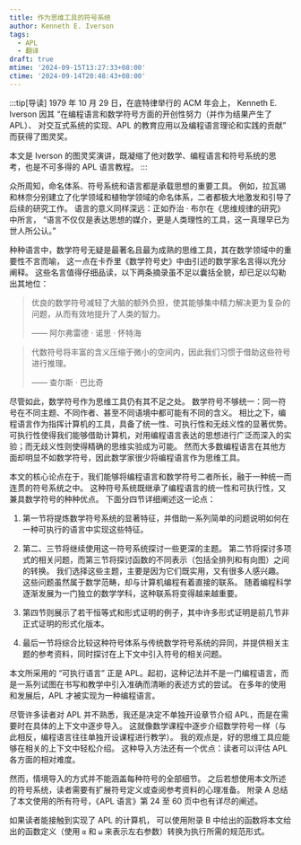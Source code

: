 ```yaml
---
title: 作为思维工具的符号系统
author: Kenneth E. Iverson
tags:
  - APL
  - 翻译
draft: true
mtime: '2024-09-15T13:27:33+08:00'
ctime: '2024-09-14T20:48:43+08:00'
---
```




:::tip[导读]
1979 年 10 月 29 日，在底特律举行的 ACM 年会上，
Kenneth E. Iverson 因其 “在编程语言和数学符号方面的开创性努力（并作为结果产生了 APL）、
对交互式系统的实现、APL 的教育应用以及编程语言理论和实践的贡献” 而获得了图灵奖。

本文是 Iverson 的图灵奖演讲，既凝缩了他对数学、编程语言和符号系统的思考，也是不可多得的 APL 语言教程。
:::

众所周知，命名体系、符号系统和语言都是承载思想的重要工具。
例如，拉瓦锡和林奈分别建立了化学领域和植物学领域的命名体系，二者都极大地激发和引导了后续的研究工作。
语言的意义同样深远：正如乔治 · 布尔在《思维规律的研究》中所言，
“语言不仅仅是表达思想的媒介，更是人类理性的工具，这一真理早已为世人所公认。”

种种语言中，数学符号无疑是最著名且最为成熟的思维工具，其在数学领域中的重要性不言而喻，
这一点在卡乔里《数学符号史》中由引述的数学家名言得以充分阐释。
这些名言值得仔细品读，以下两条摘录虽不足以囊括全貌，却已足以勾勒出其地位：

> 优良的数学符号减轻了大脑的额外负担，使其能够集中精力解决更为复杂的问题，从而有效地提升了人类的智力。
>
> —— 阿尔弗雷德 · 诺思 · 怀特海

> 代数符号将丰富的含义压缩于微小的空间内，因此我们习惯于借助这些符号进行推理。
>
> —— 查尔斯 · 巴比奇

尽管如此，数学符号作为思维工具仍有其不足之处。
数学符号不够统一：同一符号在不同主题、不同作者、甚至不同语境中都可能有不同的含义。
相比之下，编程语言作为指挥计算机的工具，具备了统一性、可执行性和无歧义性的显著优势。
可执行性使得我们能够借助计算机，对用编程语言表达的思想进行广泛而深入的实验；而无歧义性则使得精确的思维实验成为可能。
然而大多数编程语言在其他方面却明显不如数学符号，因此数学家很少将编程语言作为思维工具。

本文的核心论点在于，我们能够将编程语言和数学符号二者所长，融于一种统一而连贯的符号系统之中。
这种符号系统既继承了编程语言的统一性和可执行性，又兼具数学符号的种种优点。
下面分四节详细阐述这一论点：

1. 第一节将提炼数学符号系统的显著特征，并借助一系列简单的问题说明如何在一种可执行的语言中实现这些特征。

2. 第二、三节将继续使用这一符号系统探讨一些更深的主题。
第二节将探讨多项式的相关问题，而第三节将探讨函数的不同表示（包括全排列和有向图）之间的转换。
我们选择这些主题，主要是因为它们既实用，又有很多人感兴趣。
这些问题虽然属于数学范畴，却与计算机编程有着直接的联系。
随着编程科学逐渐发展为一门独立的数学学科，这种联系将变得越来越重要。

3. 第四节则展示了若干恒等式和形式证明的例子，其中许多形式证明是前几节非正式证明的形式化版本。

4. 最后一节将综合比较这种符号体系与传统数学符号系统的异同，并提供相关主题的参考资料，同时探讨在上下文中引入符号的相关问题。

本文所采用的 “可执行语言” 正是 APL。起初，这种记法并不是一门编程语言，而是一系列试图在书写和教学中引入准确而清晰的表述方式的尝试。
在多年的使用和发展后，APL 才被实现为一种编程语言。

尽管许多读者对 APL 并不熟悉，我还是决定不单独开设章节介绍 APL，而是在需要时在具体的上下文中逐步导入。
这就像数学课程中逐步介绍数学符号一样（与此相反，编程语言往往单独开设课程进行教学）。
我的观点是，好的思维工具应能够在相关的上下文中轻松介绍。
这种导入方法还有一个优点：读者可以评估 APL 各方面的相对难度。

然而，情境导入的方式并不能涵盖每种符号的全部细节。
之后若想使用本文所述的符号系统，读者需要有扩展符号定义或查阅参考资料的心理准备。
附录 A 总结了本文使用的所有符号，《APL 语言》第 24 至 60 页中也有详尽的阐述。

如果读者能接触到实现了 APL 的计算机，
可以使用附录 B 中给出的函数将本文给出的函数定义（使用 `⍺` 和 `⍵` 来表示左右参数）转换为执行所需的规范形式。
